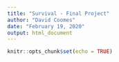 ```yaml
---
title: "Survival - Final Project"
author: "David Coomes"
date: "February 19, 2020"
output: html_document
---
```


```r
knitr::opts_chunk$set(echo = TRUE)
```

